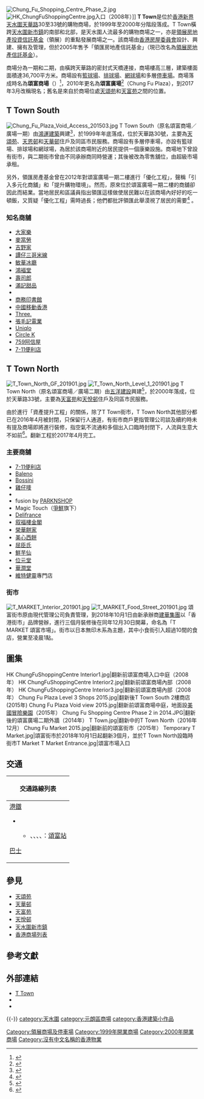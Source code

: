 {{coord|22|27|42|N|113|59|50|E|display=title}}
{{infobox shopping mall
  | shopping_mall_name = T Town
  | image = T Town North.jpg
  | image_width  = 250px
  | caption = T Town North
  | location = [[新界|新界]][[天水圍新市鎮|天水圍新市鎮]][[香港天水圍街道列表|天華路]]30至33號
  | opening_date = 1999年至2000年
  | developer = [[香港房屋委員會|香港房屋委員會]]
  | architect = 
  | manager = [[領展房地產投資信託基金|領展房地產投資信託基金]]
  | owner =  
  | number_of_stores = 
  | number_of_anchors = 
  | floor_area = 36,700平方米
  | floors = 一期：10層 <br />二期：3層
  | website = [http://www.thelinkreit.com/tc/prop/prop_detail.asp?pid=157 頌富廣場]
}}

[[File:Chung_Fu_Shopping_Centre_Phase_2.jpg|thumb]]
[[File:HK_ChungFuShoppingCentre.jpg|thumb]]入口（2008年）]]
'''T Town'''是位於[[香港|香港]][[新界|新界]][[天水圍|天水圍]][[香港天水圍街道列表|天華路]]30至33號的購物商場，於1999年至2000年分階段落成。T Town橫跨[[天水圍新市鎮|天水圍新市鎮]]的南部和北部，是天水圍人流最多的購物商場之一，亦是[[領展房地產投資信託基金|領展房地產投資信託基金]]（領展）的重點發展商場之一。該商場由[[香港房屋委員會|香港房屋委員會]]設計、興建、擁有及管理，但於2005年售予「領匯房地產信託基金」（現已改名為[[領展房地產信託基金|領展房地產信託基金]]）。

商場分為一期和二期，由橫跨天華路的密封式天橋連接，商場樓高三層，建築樓面面積達36,700平方米。商場設有[[籃球場|籃球場]]、[[排球場|排球場]]、[[網球場|網球場]]和多層[[停車場|停車場]]。商場落成時名為'''頌富商場'''（{{lang|en|Chung Fu Shopping Centre}}）<ref name="thelink1">{{cite news |url=http://www.thelinkreit.com/tc/promo/event_archive_photo.asp?id=352 |title=「領匯非常學堂」 之 陶傑與褚簡寧-不中不英樂在其中 |dead-url=yes }}{{Dead link}}</ref>，2010年更名為'''頌富廣場'''<ref name="thelink2">{{Cite web |url=http://www.thelinkreit.com/tc/prop/prop_detail.asp?pid=157 |title=頌富廣場 |access-date=2008-01-29 |archive-url=https://web.archive.org/web/20080308191053/http://www.thelinkreit.com/tc/prop/prop_detail.asp?pid=157 |archive-date=2008-03-08 |dead-url=yes }}</ref>（Chung Fu Plaza），到2017年3月改稱現名；舊名是來自於商場位處[[天頌苑|天頌苑]]和[[天富苑|天富苑]]之間的位置。

== T Town South ==
[[File:Chung_Fu_Plaza_Void_Access_201503.jpg|thumb]]
T Town South（原名頌富商場／廣場一期）由[[鴻運建築|鴻運建築]]興建<ref>{{Cite web |url=http://www.hwccl.com.hk/Commercial.htm |title=天水圍第31區4期商場項目 |publisher=Hung Wan Construction |accessdate=2019-05-26 |language=zh |deadurl=no |archive-date=2015-09-24 |archive-url=https://web.archive.org/web/20150924175603/http://www.hwccl.com.hk/Commercial.htm }}</ref>，於1999年年底落成，位於天華路30號，主要為[[天頌苑|天頌苑]]、[[天恩邨|天恩邨]]和[[天華邨|天華邨]]住戶及同區市民服務。商場設有多層停車場，亦設有籃球場、排球場和網球場，為居於該商場附近的居民提供一個康樂設施。商場地下曾設有街市，與二期街市曾由不同承辦商同時營運；其後被改為零售舖位，由超級市場承租。

另外，領匯房產基金曾在2012年對頌富廣場一期二樓進行「優化工程」，聲稱「引入多元化商舖」和「提升購物環境」。然而，原來位於頌富廣場一期二樓的商舖卻因此而結業。當地居民和區議員指出領匯這樣做使居民難以在該商場內好好的吃一頓飯，又質疑「優化工程」需時過長；他們都批評領匯此舉漠視了居民的需要<ref>{{cite news|author=陳倩儀|title=頌富商場翻新冇啖好食|url=http://orientaldaily.on.cc/cnt/news/20120630/00196_001.html|accessdate=2012年7月8日|newspaper=東方日報|date=2012年6月30日|archive-date=2012年9月30日|archive-url=https://web.archive.org/web/20120930003332/http://orientaldaily.on.cc/cnt/news/20120630/00196_001.html|dead-url=no}}</ref> 。

=== 知名商舗 ===
*[[大家樂|大家樂]]
*[[麥當勞|麥當勞]]
*[[吉野家|吉野家]]
*[[譚仔三哥米線|譚仔三哥米線]]
*[[敏華冰廳|敏華冰廳]]
*[[鴻褔堂|鴻褔堂]]
*[[壽司郎|壽司郎]]
*[[滿記甜品|滿記甜品]]
*{{link-en|Italian Tomato|Italian Tomato}}
*[[商務印書館_(香港)|商務印書館]]
*[[中國移動香港|中國移動香港]]
*[[3_(電訊)|Three.]]
*[[張毛記|張毛記電業]]
*[[Uniqlo|Uniqlo]]
*[[Circle_K|Circle K]]
*[[759阿信屋|759阿信屋]]
*[[7-11便利店|7-11便利店]]

== T Town North ==
[[File:T_Town_North_GF_201901.jpg|thumb]]
[[File:T_Town_North_Level_1_201901.jpg|thumb]]
T Town North（原名頌富商場／廣場二期）由[[五洋建設|五洋建設]]興建<ref>{{Cite web |url=http://www.penta-ocean.co.jp/english/project/facility/commerce/002.html |title=Chun Fu Shopping Centre |accessdate=2019-05-19 |archive-date=2017-05-09 |archive-url=https://web.archive.org/web/20170509050821/http://www.penta-ocean.co.jp/english/project/facility/commerce/002.html |dead-url=no }}</ref>，於2000年落成，位於天華路33號，主要為[[天富苑|天富苑]]和[[天悅邨|天悅邨]]住戶及同區市民服務。

由於進行「資產提升工程」的關係，除了T Town街市，T Town North其他部分都已在2016年4月被封閉，只保留行人通道，有街市商戶更指管理公司談及續約時未有提及商場即將進行裝修，指空氣不流通和多個出入口臨時封閉下，人流與生意大不如前<ref>{{cite news |title=封出入口裝修　頌富街市30℃ |url=https://hk.news.appledaily.com/local/daily/article/20160610/19648315 |accessdate=2019-01-01 |work=蘋果日報 |date=2016-06-10 |archive-date=2019-01-02 |archive-url=https://web.archive.org/web/20190102002152/https://hk.news.appledaily.com/local/daily/article/20160610/19648315 |dead-url=no }}</ref>。翻新工程於2017年4月完工。

=== 主要商舗 ===
*[[7-11便利店|7-11便利店]]
*[[Baleno|Baleno]]
*[[Bossini|Bossini]]
*[[雞仔嘜|雞仔嘜]]
*{{en-link|Skechers}}
*fusion by [[百佳超級市場|PARKNSHOP]]
*Magic Touch（[[爭鮮|爭鮮]]旗下）
*[[Delifrance|Delifrance]]
*[[叙福樓集團|叙福樓金閣]]
*[[榮華餅家|榮華餅家]]
*[[美心西餅|美心西餅]]
*[[屈臣氏|屈臣氏]]
*[[鮮芋仙|鮮芋仙]]
*[[位元堂|位元堂]]
*[[華潤堂|華潤堂]]
*[[維特健靈|維特健靈]]專門店

===街市===
[[File:T_MARKET_Interior_201901.jpg|thumb]]
[[File:T_MARKET_Food_Street_201901.jpg|thumb]]
頌富街市原由現代管理公司負責管理，到2018年10月1日由新承辦商[[建華集團|建華集團]]以「香港街市」品牌營辦，進行三個月裝修後在同年12月30日開幕，命名為「T MARKET 頌富市場」。街市以日本無印木系為主題，其中小食街引入超過10間的食店，營業至凌晨1點。

== 圖集 ==
<gallery>
HK ChungFuShoppingCentre Interior1.jpg|翻新前頌富商場入口中庭（2008年）
HK ChungFuShoppingCentre Interior2.jpg|翻新前頌富商場內部（2008年）
HK ChungFuShoppingCentre Interior3.jpg|翻新前頌富商場內部（2008年）
Chung Fu Plaza Level 3 Shops 2015.jpg|翻新後T Town South 2樓商店 (2015年)
Chung Fu Plaza Void view 2015.jpg|翻新前頌富商場中庭，地面設[[美國冒險樂園|美國冒險樂園]]（2015年）
Chung Fu Shopping Centre Phase 2 in 2014.JPG|翻新後的頌富廣場二期外牆（2014年）
T Town.jpg|翻新中的T Town North（2016年12月）
Chung Fu Market 2015.jpg|翻新前的頌富街市（2015年）
Temporary T Market.jpg|頌富街市於2018年10月1日起翻新3個月，並於T Town North設臨時街市T Market
T Market Entrance.jpg|頌富市場入口
</gallery>

==交通==
{| class="mw-collapsible mw-collapsed wikitable" style="background:white; margin: 0 auto; width: auto;" 
! 交通路線列表
|-
|
;[[港鐵|港鐵]]
*{{港鐵路線標誌|LRT}}
**{{港鐵路線標誌|705}}、{{港鐵路線標誌|706}}、{{港鐵路線標誌|751}}、{{港鐵路線標誌|751P}}、{{港鐵路線標誌|761P}}：[[頌富站|頌富站]]
;[[香港巴士|巴士]]
{{港鐵巴士簡單列表|K74}}
{{九龍新界巴士簡單列表|65X|69C|69M|264R|265B|265M|269B|269C|269D|269M|269S|269X|276A|276B}}
{{過海隧道巴士簡單列表|967|967X|969|969A|969C|969P|969X|969N|N969}}
{{大嶼山巴士簡單列表|A37|E37|E37C|N30|NA37}}
|}

== 參見 ==
*[[天頌苑|天頌苑]]
*[[天華邨|天華邨]]
*[[天富苑|天富苑]]
*[[天悅邨|天悅邨]]
*[[天水圍新市鎮|天水圍新市鎮]]
*[[香港商場列表|香港商場列表]]

==參考文獻==
{{Reflist}}

== 外部連結 ==
{{Commonscat|T Town}}
*[http://www.linkhk.com/_layouts/CustomerSite_ShopCentreDetail.aspx?lng=tc&shopping_id=135&type=false T Town]{{Wayback|url=http://www.linkhk.com/_layouts/CustomerSite_ShopCentreDetail.aspx?lng=tc&shopping_id=135&type=false |date=20170403194911 }}
* {{web archive |url= http://web.archive.org/web/20051110104951/http://www.thelinkreit.com/tc/shopping/c_chung_fu.asp |title=頌富商場 |date=2005-11-10 }}
*{{Cite web |archiveurl=https://web.archive.org/web/20020603104745/http://www.housingauthority.gov.hk/hkhd/hab/cpd/shop_c/chinese/chung_fu/chung_fu_menu.html |url=http://www.housingauthority.gov.hk/hkhd/hab/cpd/shop_c/chinese/chung_fu/chung_fu_menu.html |title=天水圍頌富商場 第二期 |publisher=房委會 |archivedate=2002-06-03 |language=zh-hk |deadurl=yes |access-date=2019-07-31 }}
{{-}}
{{領展商場}}
[[category:天水圍|category:天水圍]]
[[category:元朗區商場|category:元朗區商場]]
[[Category:領展商場及停車場|Category:領展商場及停車場]]
[[category:香港建築小作品|category:香港建築小作品]]
[[Category:1999年開業商場|Category:1999年開業商場]]
[[Category:2000年開業商場|Category:2000年開業商場]]
[[Category:沒有中文名稱的香港物業|Category:沒有中文名稱的香港物業]]